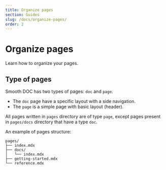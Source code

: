 ```yaml
---
title: Organize pages
section: Guides
slug: /docs/organize-pages/
order: 2
---
```


# Organize pages

Learn how to organize your pages.

<carbon-ad />

## Type of pages

Smooth DOC has two types of pages: `doc` and `page`.

- The `doc` page have a specific layout with a side navigation.
- The `page` is a simple page with basic layout (header).

All pages written in `pages` directory are of type `page`, except pages present in `pages/docs` directory that have a type `doc`.

An example of pages structure:

```
pages/
├── index.mdx
├── docs/
│   └── index.mdx
├── getting-started.mdx
└── reference.mdx
```
